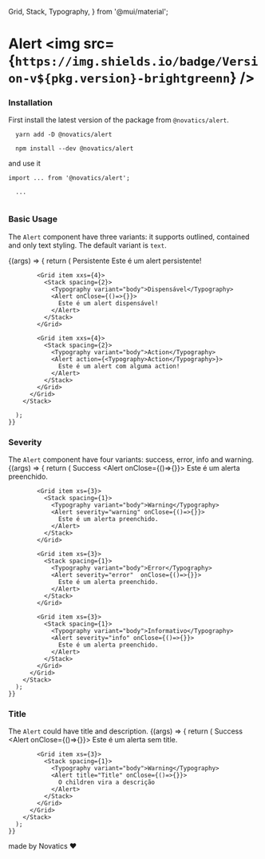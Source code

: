 
  Grid,
  Stack,
  Typography,
} from '@mui/material';

<Meta title="Components/Alert" component={Alert} />

# Alert <img src={`https://img.shields.io/badge/Version-v${pkg.version}-brightgreenn`} />

### Installation

First install the latest version of the package from `@novatics/alert`.

```shell
  yarn add -D @novatics/alert
```

```shell
  npm install --dev @novatics/alert
```

and use it

```tsx
import ... from '@novatics/alert';

  ...


```

### Basic Usage

The `Alert` component have three variants: it supports outlined, contained and only text styling. The default variant is `text`.

<Canvas>
  <Story name="Basic Usage">
    {(args) => {
      return (
        <Stack spacing={3}>
          <Grid container spacing={2}>
            <Grid item xxs={4}>
              <Stack spacing={2}>
                <Typography variant="body">Persistente</Typography>
                <Alert severity="info">
                  Este é um alert persistente!
                </Alert>
              </Stack>
            </Grid>

            <Grid item xxs={4}>
              <Stack spacing={2}>
                <Typography variant="body">Dispensável</Typography>
                <Alert onClose={()=>{}}>
                  Este é um alert dispensável!
                </Alert>
              </Stack>
            </Grid>

            <Grid item xxs={4}>
              <Stack spacing={2}>
                <Typography variant="body">Action</Typography>
                <Alert action={<Typography>Action</Typography>}>
                  Este é um alert com alguma action!
                </Alert>
              </Stack>
            </Grid>
          </Grid>
        </Stack>

      );
    }}
  </Story>
</Canvas>



### Severity

The `Alert` component have four variants: success, error, info and warning.
<Canvas>
  <Story name="Severity">
    {(args) => {
      return (
        <Stack spacing={4}>
          <Grid container spacing={4}>
            <Grid item xs={3}>
              <Stack spacing={1}>
                <Typography variant="body">Success</Typography>
                <Alert onClose={()=>{}}>
                  Este é um alerta preenchido.
                </Alert>
              </Stack>
            </Grid>

            <Grid item xs={3}>
              <Stack spacing={1}>
                <Typography variant="body">Warning</Typography>
                <Alert severity="warning" onClose={()=>{}}>
                  Este é um alerta preenchido.
                </Alert>
              </Stack>
            </Grid>

            <Grid item xs={3}>
              <Stack spacing={1}>
                <Typography variant="body">Error</Typography>
                <Alert severity="error"  onClose={()=>{}}>
                  Este é um alerta preenchido.
                </Alert>
              </Stack>
            </Grid>

            <Grid item xs={3}>
              <Stack spacing={1}>
                <Typography variant="body">Informativo</Typography>
                <Alert severity="info" onClose={()=>{}}>
                  Este é um alerta preenchido.
                </Alert>
              </Stack>
            </Grid>
          </Grid>
        </Stack>
      );
    }}
  </Story>
</Canvas>



### Title

The `Alert` could have title and description.
<Canvas>
  <Story name="Title">
    {(args) => {
      return (
        <Stack spacing={4}>
          <Grid container spacing={4}>
            <Grid item xs={3}>
              <Stack spacing={1}>
                <Typography variant="body">Success</Typography>
                <Alert onClose={()=>{}}>
                  Este é um alerta sem title.
                </Alert>
              </Stack>
            </Grid>

            <Grid item xs={3}>
              <Stack spacing={1}>
                <Typography variant="body">Warning</Typography>
                <Alert title="Title" onClose={()=>{}}>
                  O children vira a descrição
                </Alert>
              </Stack>
            </Grid>
          </Grid>
        </Stack>
      );
    }}
  </Story>
</Canvas>



made by Novatics ❤
